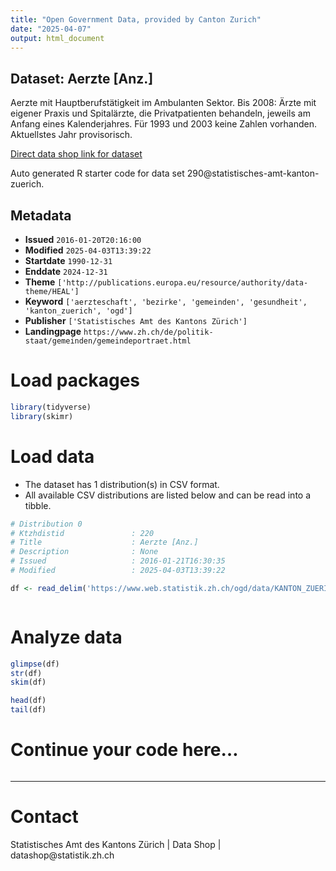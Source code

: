 ```yaml
---
title: "Open Government Data, provided by Canton Zurich"
date: "2025-04-07"
output: html_document
---
```


## Dataset: Aerzte [Anz.]

Aerzte mit Hauptberufstätigkeit im Ambulanten Sektor. Bis 2008: Ärzte mit eigener Praxis und Spitalärzte, die Privatpatienten behandeln, jeweils am Anfang eines Kalenderjahres. Für 1993 und 2003 keine Zahlen vorhanden. Aktuellstes Jahr provisorisch.

[Direct data shop link for dataset](https://www.zh.ch/de/politik-staat/statistik-daten/datenkatalog.html#/datasets/290@statistisches-amt-kanton-zuerich)

Auto generated R starter code for data set 290@statistisches-amt-kanton-zuerich.

## Metadata

- **Issued** `2016-01-20T20:16:00`
- **Modified** `2025-04-03T13:39:22`
- **Startdate** `1990-12-31`
- **Enddate** `2024-12-31`
- **Theme** `['http://publications.europa.eu/resource/authority/data-theme/HEAL']`
- **Keyword** `['aerzteschaft', 'bezirke', 'gemeinden', 'gesundheit', 'kanton_zuerich', 'ogd']`
- **Publisher** `['Statistisches Amt des Kantons Zürich']`
- **Landingpage** `https://www.zh.ch/de/politik-staat/gemeinden/gemeindeportraet.html`


# Load packages

```r

library(tidyverse)
library(skimr)

```

# Load data

-   The dataset has 1 distribution(s) in CSV format.
-   All available CSV distributions are listed below and can be read into a tibble.

```r

# Distribution 0
# Ktzhdistid               : 220
# Title                    : Aerzte [Anz.]
# Description              : None
# Issued                   : 2016-01-21T16:30:35
# Modified                 : 2025-04-03T13:39:22

df <- read_delim('https://www.web.statistik.zh.ch/ogd/data/KANTON_ZUERICH_542.csv')



```

# Analyze data

```r

glimpse(df)
str(df)
skim(df)

head(df)
tail(df)

```

# Continue your code here...

```r

```

------------------------------------------------------------------------

# Contact

Statistisches Amt des Kantons Zürich | Data Shop | datashop@statistik.zh.ch

